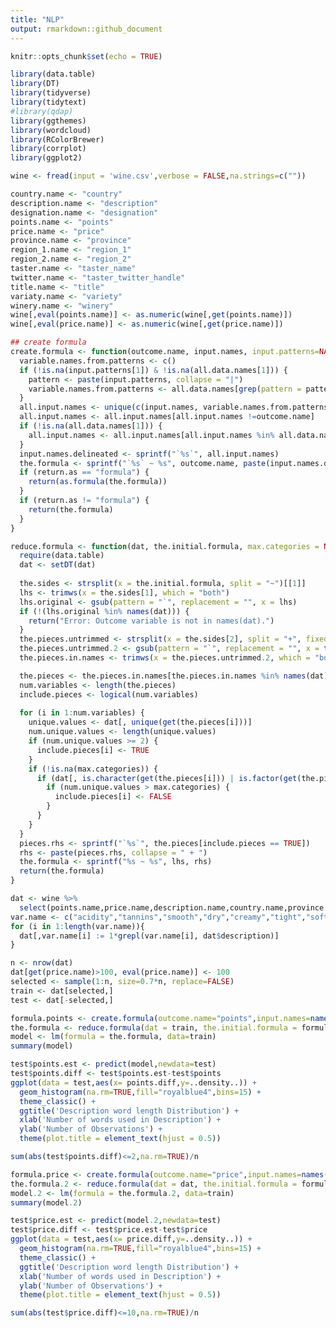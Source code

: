 ---
title: "NLP"
output: rmarkdown::github_document
---

```{r setup, include=FALSE}
knitr::opts_chunk$set(echo = TRUE)
```


```{r library, include=FALSE}
library(data.table)
library(DT)
library(tidyverse)
library(tidytext)
#library(qdap)
library(ggthemes)
library(wordcloud)
library(RColorBrewer)
library(corrplot)
library(ggplot2)
```


```{r read data, echo=FALSE}
wine <- fread(input = 'wine.csv',verbose = FALSE,na.strings=c(""))
```

```{r constants}
country.name <- "country"
description.name <- "description"           
designation.name <- "designation"           
points.name <- "points"               
price.name <- "price"                 
province.name <- "province"              
region_1.name <- "region_1"              
region_2.name <- "region_2"             
taster.name <- "taster_name"           
twitter.name <- "taster_twitter_handle" 
title.name <- "title"                 
variaty.name <- "variety"              
winery.name <- "winery"               
wine[,eval(points.name)] <- as.numeric(wine[,get(points.name)])
wine[,eval(price.name)] <- as.numeric(wine[,get(price.name)])
```

```{r}
## create formula
create.formula <- function(outcome.name, input.names, input.patterns=NA, all.data.names=NA, return.as="character"){
  variable.names.from.patterns <- c()
  if (!is.na(input.patterns[1]) & !is.na(all.data.names[1])) {
    pattern <- paste(input.patterns, collapse = "|")
    variable.names.from.patterns <- all.data.names[grep(pattern = pattern, x = all.data.names)]
  }
  all.input.names <- unique(c(input.names, variable.names.from.patterns))
  all.input.names <- all.input.names[all.input.names !=outcome.name]
  if (!is.na(all.data.names[1])) {
    all.input.names <- all.input.names[all.input.names %in% all.data.names]
  }
  input.names.delineated <- sprintf("`%s`", all.input.names)
  the.formula <- sprintf("`%s` ~ %s", outcome.name, paste(input.names.delineated, collapse = " + "))
  if (return.as == "formula") {
    return(as.formula(the.formula))
  }
  if (return.as != "formula") {
    return(the.formula)
  }
}

reduce.formula <- function(dat, the.initial.formula, max.categories = NA) {
  require(data.table)
  dat <- setDT(dat)
  
  the.sides <- strsplit(x = the.initial.formula, split = "~")[[1]]
  lhs <- trimws(x = the.sides[1], which = "both")
  lhs.original <- gsub(pattern = "`", replacement = "", x = lhs)
  if (!(lhs.original %in% names(dat))) {
    return("Error: Outcome variable is not in names(dat).")
  }
  the.pieces.untrimmed <- strsplit(x = the.sides[2], split = "+", fixed = TRUE)[[1]]
  the.pieces.untrimmed.2 <- gsub(pattern = "`", replacement = "", x = the.pieces.untrimmed, fixed = TRUE)
  the.pieces.in.names <- trimws(x = the.pieces.untrimmed.2, which = "both")

  the.pieces <- the.pieces.in.names[the.pieces.in.names %in% names(dat)]
  num.variables <- length(the.pieces)
  include.pieces <- logical(num.variables)
  
  for (i in 1:num.variables) {
    unique.values <- dat[, unique(get(the.pieces[i]))]
    num.unique.values <- length(unique.values)
    if (num.unique.values >= 2) {
      include.pieces[i] <- TRUE
    }
    if (!is.na(max.categories)) {
      if (dat[, is.character(get(the.pieces[i])) | is.factor(get(the.pieces[i]))] == TRUE) {
        if (num.unique.values > max.categories) {
          include.pieces[i] <- FALSE
        }
      }
    }
  }
  pieces.rhs <- sprintf("`%s`", the.pieces[include.pieces == TRUE])
  rhs <- paste(pieces.rhs, collapse = " + ")
  the.formula <- sprintf("%s ~ %s", lhs, rhs)
  return(the.formula)
}
```



```{r, warning=FALSE}
dat <- wine %>%
  select(points.name,price.name,description.name,country.name,province.name,variaty.name,winery.name)
var.name <- c("acidity","tannins","smooth","dry","creamy","tight","soft","firm","light","rich","crisp","ripe","fresh","aging","sweet","earthy","spice")
for (i in 1:length(var.name)){
  dat[,var.name[i] := 1*grepl(var.name[i], dat$description)]
}

```

```{r}
n <- nrow(dat)
dat[get(price.name)>100, eval(price.name)] <- 100
selected <- sample(1:n, size=0.7*n, replace=FALSE)
train <- dat[selected,]
test <- dat[-selected,]
```


```{r}
formula.points <- create.formula(outcome.name="points",input.names=names(dat)[8:24])
the.formula <- reduce.formula(dat = train, the.initial.formula = formula.points)
model <- lm(formula = the.formula, data=train)
summary(model)
```

```{r}
test$points.est <- predict(model,newdata=test)
test$points.diff <- test$points.est-test$points
ggplot(data = test,aes(x= points.diff,y=..density..)) + 
  geom_histogram(na.rm=TRUE,fill="royalblue4",bins=15) +
  theme_classic() +
  ggtitle('Description word length Distribution') + 
  xlab('Number of words used in Description') + 
  ylab('Number of Observations') + 
  theme(plot.title = element_text(hjust = 0.5)) 
```

```{r}
sum(abs(test$points.diff)<=2,na.rm=TRUE)/n
```


```{r}
formula.price <- create.formula(outcome.name="price",input.names=names(dat)[8:24])
the.formula.2 <- reduce.formula(dat = dat, the.initial.formula = formula.price)
model.2 <- lm(formula = the.formula.2, data=train)
summary(model.2)
```

```{r}
test$price.est <- predict(model.2,newdata=test)
test$price.diff <- test$price.est-test$price
ggplot(data = test,aes(x= price.diff,y=..density..)) + 
  geom_histogram(na.rm=TRUE,fill="royalblue4",bins=15) +
  theme_classic() +
  ggtitle('Description word length Distribution') + 
  xlab('Number of words used in Description') + 
  ylab('Number of Observations') + 
  theme(plot.title = element_text(hjust = 0.5))

```


```{r}
sum(abs(test$price.diff)<=10,na.rm=TRUE)/n
```




